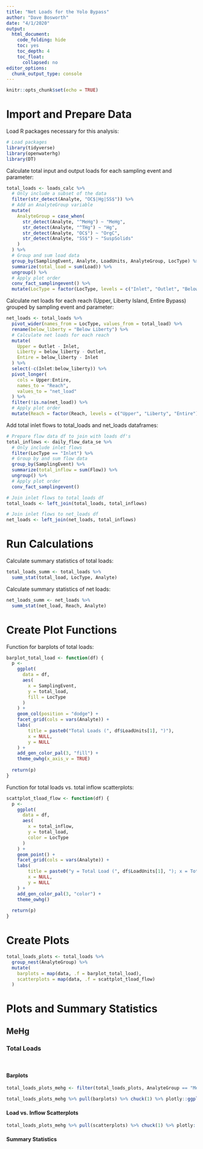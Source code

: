 ```yaml
---
title: "Net Loads for the Yolo Bypass"
author: "Dave Bosworth"
date: "4/1/2020"
output: 
  html_document: 
    code_folding: hide
    toc: yes
    toc_depth: 4
    toc_float:
      collapsed: no
editor_options: 
  chunk_output_type: console
---
```


```r
knitr::opts_chunk$set(echo = TRUE)
```

# Import and Prepare Data

Load R packages necessary for this analysis:
```r
# Load packages
library(tidyverse)
library(openwaterhg)
library(DT)
```

Calculate total input and output loads for each sampling event and parameter:
```r
total_loads <- loads_calc %>% 
  # Only include a subset of the data
  filter(str_detect(Analyte, "OC$|Hg|SS$")) %>%
  # Add an AnalyteGroup variable
  mutate(
    AnalyteGroup = case_when(
      str_detect(Analyte, "^MeHg") ~ "MeHg",
      str_detect(Analyte, "^THg") ~ "Hg",
      str_detect(Analyte, "OC$") ~ "OrgC",
      str_detect(Analyte, "SS$") ~ "SuspSolids"
    )
  ) %>% 
  # Group and sum load data
  group_by(SamplingEvent, Analyte, LoadUnits, AnalyteGroup, LocType) %>% 
  summarize(total_load = sum(Load)) %>% 
  ungroup() %>% 
  # Apply plot order
  conv_fact_samplingevent() %>% 
  mutate(LocType = factor(LocType, levels = c("Inlet", "Outlet", "Below Liberty")))
```

Calculate net loads for each reach (Upper, Liberty Island, Entire Bypass) grouped by sampling event and parameter:
```r
net_loads <- total_loads %>% 
  pivot_wider(names_from = LocType, values_from = total_load) %>% 
  rename(below_liberty = "Below Liberty") %>% 
  # Calculate net loads for each reach
  mutate(
    Upper = Outlet - Inlet,
    Liberty = below_liberty - Outlet,
    Entire = below_liberty - Inlet
  ) %>% 
  select(-c(Inlet:below_liberty)) %>% 
  pivot_longer(
    cols = Upper:Entire,
    names_to = "Reach",
    values_to = "net_load"
  ) %>% 
  filter(!is.na(net_load)) %>% 
  # Apply plot order
  mutate(Reach = factor(Reach, levels = c("Upper", "Liberty", "Entire")))
```

Add total inlet flows to total_loads and net_loads dataframes:
```r
# Prepare flow data df to join with loads df's
total_inflows <- daily_flow_data_se %>% 
  # Only include inlet flows
  filter(LocType == "Inlet") %>% 
  # Group by and sum flow data
  group_by(SamplingEvent) %>% 
  summarize(total_inflow = sum(Flow)) %>% 
  ungroup() %>% 
  # Apply plot order
  conv_fact_samplingevent()

# Join inlet flows to total_loads df
total_loads <- left_join(total_loads, total_inflows)

# Join inlet flows to net_loads df
net_loads <- left_join(net_loads, total_inflows)
```

# Run Calculations

Calculate summary statistics of total loads:
```r
total_loads_summ <- total_loads %>% 
  summ_stat(total_load, LocType, Analyte)
```

Calculate summary statistics of net loads:
```r
net_loads_summ <- net_loads %>% 
  summ_stat(net_load, Reach, Analyte)
```

# Create Plot Functions

Function for barplots of total loads:
```r
barplot_total_load <- function(df) {
  p <- 
    ggplot(
      data = df,
      aes(
        x = SamplingEvent, 
        y = total_load, 
        fill = LocType
      )
    ) +
    geom_col(position = "dodge") +
    facet_grid(cols = vars(Analyte)) +
    labs(
        title = paste0("Total Loads (", df$LoadUnits[1], ")"),
        x = NULL,
        y = NULL
    ) +
    add_gen_color_pal(3, "fill") +
    theme_owhg(x_axis_v = TRUE)
  
  return(p)
}
```

Function for total loads vs. total inflow scatterplots:
```r
scattplot_tload_flow <- function(df) {
  p <- 
    ggplot(
      data = df,
      aes(
        x = total_inflow, 
        y = total_load, 
        color = LocType
      )
    ) +
    geom_point() +
    facet_grid(cols = vars(Analyte)) +
    labs(
        title = paste0("y = Total Load (", df$LoadUnits[1], "); x = Total Inflow (cfs)"),
        x = NULL,
        y = NULL
    ) +
    add_gen_color_pal(3, "color") +
    theme_owhg()
  
  return(p)
}
```

# Create Plots

```r
total_loads_plots <- total_loads %>% 
  group_nest(AnalyteGroup) %>% 
  mutate(
    barplots = map(data, .f = barplot_total_load),
    scatterplots = map(data, .f = scattplot_tload_flow)
  )
```

# Plots and Summary Statistics

## MeHg

### Total Loads
</br>

#### Barplots
```r
total_loads_plots_mehg <- filter(total_loads_plots, AnalyteGroup == "MeHg")

total_loads_plots_mehg %>% pull(barplots) %>% chuck(1) %>% plotly::ggplotly()
```

#### Load vs. Inflow Scatterplots

```r
total_loads_plots_mehg %>% pull(scatterplots) %>% chuck(1) %>% plotly::ggplotly()
```

#### Summary Statistics


